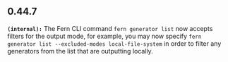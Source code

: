 ## 0.44.7
**`(internal):`** The Fern CLI command `fern generator list` now accepts filters for the output mode, for example, you may now specify `fern generator list --excluded-modes local-file-system`
in order to filter any generators from the list that are outputting locally.


